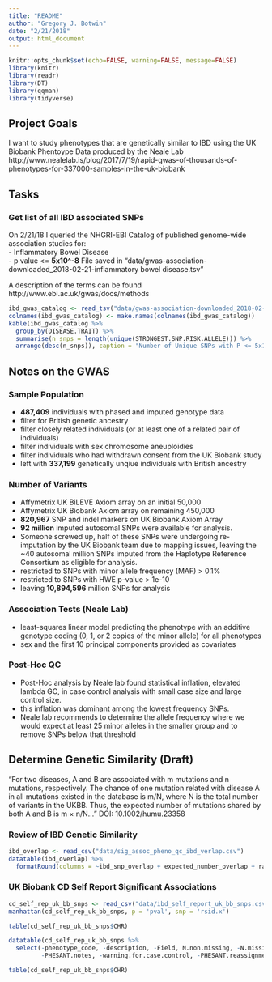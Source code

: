 ```yaml
---
title: "README"
author: "Gregory J. Botwin"
date: "2/21/2018"
output: html_document
---
```


```r
knitr::opts_chunk$set(echo=FALSE, warning=FALSE, message=FALSE)
library(knitr)
library(readr)
library(DT)
library(qqman)
library(tidyverse)
```

## Project Goals
I want to study phenotypes that are genetically similar to IBD using the UK Biobank Phentoype Data produced by the Neale Lab http://www.nealelab.is/blog/2017/7/19/rapid-gwas-of-thousands-of-phenotypes-for-337000-samples-in-the-uk-biobank 

## Tasks
### Get list of all IBD associated SNPs
On 2/21/18 I queried the NHGRI-EBI Catalog of published genome-wide association studies for:  
- Inflammatory Bowel Disease  
- p value <= **5x10^-8**
File saved in "data/gwas-association-downloaded_2018-02-21-inflammatory bowel disease.tsv"

A description of the terms can be found http://www.ebi.ac.uk/gwas/docs/methods 

```r
ibd_gwas_catalog <- read_tsv("data/gwas-association-downloaded_2018-02-21-inflammatory bowel disease.tsv") 
colnames(ibd_gwas_catalog) <- make.names(colnames(ibd_gwas_catalog))
kable(ibd_gwas_catalog %>%
  group_by(DISEASE.TRAIT) %>%
  summarise(n_snps = length(unique(STRONGEST.SNP.RISK.ALLELE))) %>%
  arrange(desc(n_snps)), caption = "Number of Unique SNPs with P <= 5x10^-8 per IBD Trait")
```

## Notes on the GWAS
### Sample Population 
- **487,409** individuals with phased and imputed genotype data 
- filter for British genetic ancestry
- filter closely related individuals (or at least one of a related pair of individuals) 
- filter individuals with sex chromosome aneuploidies
- filter individuals who had withdrawn consent from the UK Biobank study
- left with **337,199** genetically unqiue individuals with British ancestry

### Number of Variants
- Affymetrix UK BiLEVE Axiom array on an initial 50,000 
- Affymetrix UK Biobank Axiom array on remaining 450,000
- **820,967** SNP and indel markers on UK Biobank Axiom Array
- **92 million** imputed autosomal SNPs were available for analysis.
- Someone screwed up, half of these SNPs were undergoing re-imputation by the UK Biobank team due to mapping issues, leaving the ~40 autosomal million SNPs imputed from the Haplotype Reference Consortium as eligible for analysis.
- restricted to SNPs with minor allele frequency (MAF) > 0.1%
- restricted to SNPs with HWE p-value > 1e-10 
- leaving **10,894,596** million SNPs for analysis

### Association Tests (Neale Lab)
- least-squares linear model predicting the phenotype with an additive genotype coding (0, 1, or 2 copies of the minor allele) for all phenotypes
- sex and the first 10 principal components provided as covariates

### Post-Hoc QC
- Post-Hoc analysis by Neale lab found statistical inflation, elevated lambda GC, in case control analysis with small case size and large control size. 
- this inflation was dominant among the lowest frequency SNPs.
- Neale lab recommends to determine the allele frequency where we would expect at least 25 minor alleles in the smaller group and to remove SNPs below that threshold

## Determine Genetic Similarity (Draft)
"For two diseases, A and B are associated with m mutations and n mutations, respectively. The chance of one mutation related with disease A in all mutations existed in the database is m/N, where N is the total number of variants in the UKBB. Thus, the expected number of mutations shared by both A and B is m × n/N..." DOI: 10.1002/humu.23358 

### Review of IBD Genetic Similarity
```r
ibd_overlap <- read_csv("data/sig_assoc_pheno_qc_ibd_verlap.csv")
datatable(ibd_overlap) %>%
  formatRound(columns = ~ibd_snp_overlap + expected_number_overlap + ratio_overlap_expected)
```

### UK Biobank CD Self Report Significant Associations

```r
cd_self_rep_uk_bb_snps <- read_csv("data/ibd_self_report_uk_bb_snps.csv")
manhattan(cd_self_rep_uk_bb_snps, p = 'pval', snp = 'rsid.x')
```

```r
table(cd_self_rep_uk_bb_snps$CHR)
``` 

```r
datatable(cd_self_rep_uk_bb_snps %>%
  select(-phenotype_code, -description, -Field, N.non.missing, -N.missing, -Notes,
         -PHESANT.notes, -warning.for.case.control, -PHESANT.reassignments))
```

```r
table(cd_self_rep_uk_bb_snps$CHR)
```

